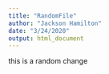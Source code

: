 ```yaml
---
title: "RandomFile"
author: "Jackson Hamilton"
date: "3/24/2020"
output: html_document
---
```


this is a random change